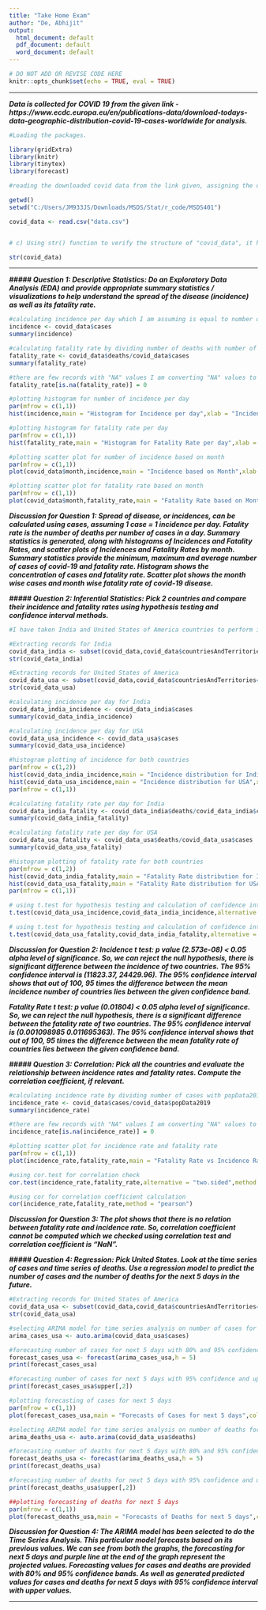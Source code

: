 ---
title: "Take Home Exam"
author: "De, Abhijit"
output:
  html_document: default
  pdf_document: default
  word_document: default
---

```{r setup, include = FALSE}
# DO NOT ADD OR REVISE CODE HERE
knitr::opts_chunk$set(echo = TRUE, eval = TRUE)

```

-----

***Data is collected for COVID 19 from the given link - https://www.ecdc.europa.eu/en/publications-data/download-todays-data-geographic-distribution-covid-19-cases-worldwide for analysis. *** 

```{r analysis_setup1, message = FALSE, warning = FALSE}

#Loading the packages.

library(gridExtra)
library(knitr)
library(tinytex)
library(forecast)

#reading the downloaded covid data from the link given, assigning the data frame to "covid_data".

getwd()
setwd("C:/Users/JM933JS/Downloads/MSDS/Stat/r_code/MSDS401")

covid_data <- read.csv("data.csv")


# c) Using str() function to verify the structure of "covid_data", it has 61900 observations and 12 variables.

str(covid_data)


```

-----

***##### Question 1: Descriptive Statistics: Do an Exploratory Data Analysis (EDA) and provide appropriate summary statistics / visualizations to help understand the spread of the disease (incidence) as well as its fatality rate. ***


```{r Part_1a}

#calculating incidence per day which I am assuming is equal to number of cases per day
incidence <- covid_data$cases
summary(incidence)

#calculating fatality rate by dividing number of deaths with number of cases per day
fatality_rate <- covid_data$deaths/covid_data$cases
summary(fatality_rate)

#there are few records with "NA" values I am converting "NA" values to "0" for calculation
fatality_rate[is.na(fatality_rate)] = 0

#plotting histogram for number of incidence per day
par(mfrow = c(1,1))
hist(incidence,main = "Histogram for Incidence per day",xlab = "Incidence",col = "red")

#plotting histogram for fatality rate per day
par(mfrow = c(1,1))
hist(fatality_rate,main = "Histogram for Fatality Rate per day",xlab = "Fatality Rate",col = "green")

#plotting scatter plot for number of incidence based on month
par(mfrow = c(1,1))
plot(covid_data$month,incidence,main = "Incidence based on Month",xlab = "Months",ylab = "Incidences",col = "purple")

#plotting scatter plot for fatality rate based on month
par(mfrow = c(1,1))
plot(covid_data$month,fatality_rate,main = "Fatality Rate based on Month",xlab = "Months",ylab = "Fatality Rates",col = "orange")


```

***Discussion for Question 1: Spread of disease, or incidences, can be calculated using cases, assuming 1 case = 1 incidence per day. Fatality rate is the number of deaths per number of cases in a day. Summary statistics is generated, along with histograms of Incidences and Fatality Rates, and scatter plots of Incidences and Fatality Rates by month. Summary statistics provide the minimum, maximum and average number of cases of covid-19 and fatality rate. Histogram shows the concentration of cases and fatality rate. Scatter plot shows the month wise cases and month wise fatality rate of covid-19 disease. ***

***##### Question 2: Inferential Statistics: Pick 2 countries and compare their incidence and fatality rates using hypothesis testing and confidence interval methods. ***  

```{r Part_1b}

#I have taken India and United States of America countries to perform inferential statistics

#Extracting records for India  
covid_data_india <- subset(covid_data,covid_data$countriesAndTerritories=="India")
str(covid_data_india)

#Extracting records for United States of America
covid_data_usa <- subset(covid_data,covid_data$countriesAndTerritories=="United_States_of_America")
str(covid_data_usa)

#calculating incidence per day for India
covid_data_india_incidence <- covid_data_india$cases
summary(covid_data_india_incidence)

#calculating incidence per day for USA
covid_data_usa_incidence <- covid_data_usa$cases
summary(covid_data_usa_incidence)

#histogram plotting of incidence for both countries
par(mfrow = c(1,2))
hist(covid_data_india_incidence,main = "Incidence distribution for India",xlab = "Incidence",col = "red")
hist(covid_data_usa_incidence,main = "Incidence distribution for USA",xlab = "Incidence",col = "blue")
par(mfrow = c(1,1))

#calculating fatality rate per day for India
covid_data_india_fatality <- covid_data_india$deaths/covid_data_india$cases
summary(covid_data_india_fatality)

#calculating fatality rate per day for USA
covid_data_usa_fatality <- covid_data_usa$deaths/covid_data_usa$cases
summary(covid_data_usa_fatality)

#histogram plotting of fatality rate for both countries
par(mfrow = c(1,2))
hist(covid_data_india_fatality,main = "Fatality Rate distribution for India",xlab = "Fatality Rate",col = "purple")
hist(covid_data_usa_fatality,main = "Fatality Rate distribution for USA",xlab = "Fatality Rate",col = "orange")
par(mfrow = c(1,1))

# using t.test for hypothesis testing and calculation of confidence interval for incidence of both countries 
t.test(covid_data_usa_incidence,covid_data_india_incidence,alternative = "two.sided",conf.level = 0.95)

# using t.test for hypothesis testing and calculation of confidence interval for fatality rate of both countries
t.test(covid_data_usa_fatality,covid_data_india_fatality,alternative = "two.sided",conf.level = 0.95)

```

***Discussion for Question 2: Incidence t test: p value (2.573e-08) < 0.05 alpha level of significance. So, we can reject the null hypothesis, there is significant difference between the incidence of two countries. The 95% confidence interval is (11823.37, 24429.96). The 95% confidence interval shows that out of 100, 95 times the difference between the mean incidence number of countries lies between the given confidence band. ***

***Fatality Rate t test: p value (0.01804) < 0.05 alpha level of significance. So, we can reject the null hypothesis, there is a significant difference between the fatality rate of two countries. The 95% confidence interval is (0.001098985 0.011695363). The 95% confidence interval shows that out of 100, 95 times the difference between the mean fatality rate of countries lies between the given confidence band. ***

***##### Question 3: Correlation: Pick all the countries and evaluate the relationship between incidence rates and fatality rates. Compute the correlation coefficient, if relevant. ***  

```{r Part_1c}

#calculating incidence rate by dividing number of cases with popData2019
incidence_rate <- covid_data$cases/covid_data$popData2019
summary(incidence_rate)

#there are few records with "NA" values I am converting "NA" values to "0" for calculation
incidence_rate[is.na(incidence_rate)] = 0

#plotting scatter plot for incidence rate and fatality rate
par(mfrow = c(1,1))
plot(incidence_rate,fatality_rate,main = "Fatality Rate vs Incidence Rate",xlab = "Incidence Rate",ylab = "Fatality Rate",col = "orange")

#using cor.test for correlation check
cor.test(incidence_rate,fatality_rate,alternative = "two.sided",method = "pearson",conf.level = 0.95)

#using cor for correlation coefficient calculation
cor(incidence_rate,fatality_rate,method = "pearson")

```

***Discussion for Question 3: The plot shows that there is no relation between fatality rate and incidence rate. So, correlation coefficient cannot be computed which we checked using correlation test and correlation coefficient is "NaN". ***

***##### Question 4: Regression: Pick United States. Look at the time series of cases and time series of deaths. Use a regression model to predict the number of cases and the number of deaths for the next 5 days in the future. *** 

```{r Part_2a}

#Extracting records for United States of America
covid_data_usa <- subset(covid_data,covid_data$countriesAndTerritories=="United_States_of_America")
str(covid_data_usa)

#selecting ARIMA model for time series analysis on number of cases for USA
arima_cases_usa <- auto.arima(covid_data_usa$cases)

#forecasting number of cases for next 5 days with 80% and 95% confidence interval including lower and upper interval
forecast_cases_usa <- forecast(arima_cases_usa,h = 5)
print(forecast_cases_usa)

#forecasting number of cases for next 5 days with 95% confidence and upper value
print(forecast_cases_usa$upper[,2])

#plotting forecasting of cases for next 5 days
par(mfrow = c(1,1))
plot(forecast_cases_usa,main = "Forecasts of Cases for next 5 days",col = "green",xlab = "Days",ylab = "Cases")

#selecting ARIMA model for time series analysis on number of deaths for USA
arima_deaths_usa <- auto.arima(covid_data_usa$deaths)

#forecasting number of deaths for next 5 days with 80% and 95% confidence interval including lower and upper interval
forecast_deaths_usa <- forecast(arima_deaths_usa,h = 5)
print(forecast_deaths_usa)

#forecasting number of deaths for next 5 days with 95% confidence and upper value
print(forecast_deaths_usa$upper[,2])

##plotting forecasting of deaths for next 5 days
par(mfrow = c(1,1))
plot(forecast_deaths_usa,main = "Forecasts of Deaths for next 5 days",col = "red",xlab = "Days",ylab = "Deaths")

```

***Discussion for Question 4: The ARIMA model has been selected to do the Time Series Analysis. This particular model forecasts based on its previous values. We can see from both the graphs, the forecasting for next 5 days and purple line at the end of the graph represent the projected values. Forecasting values for cases and deaths are provided with 80% and 95% confidence bands. As well as generated predicted values for cases and deaths for next 5 days with 95% confidence interval with upper values. ***

-----
